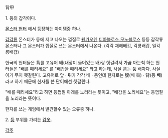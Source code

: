 背甲 

1. 등의 갑각이다.

[[몬스터 헌터]] 에서 등장하는 아이템중 하나.

[[갑각류]] 몬스터가 등에 지고 나오는 껍질로 [[쉔가오렌]],[[디아블로스]],[[모노블로스]] 등등 갑각류 몬스터나 그 몬스터가 껍질로 쓰는 몬스터에서 나온다. (각각 채해배갑, 각룡배갑, 일각룡배갑)

한국의 헌터들은 背를 고유어 배(내장이 들어있는 배)랑 헷갈려서 가끔 아는척 하는 헌터들은 "배를 때리세요" 를 "배갑을 때리세요" 라고 하는데, 사실 背는 '''등''' 배자다. 사실 이거 무지 헷갈린다. 고유어로 앞 · 뒤가 각각 배 · 등인데 한자로는 腹(배 복) · 背(등 '''배''')라고 하기 때문에 한자를 쓴 단어에선 헷갈린다.

"배를 때리세요"라고 하면 등껍질 아래를 노리라는 뜻이고, "배갑을 노리세요"는 등껍질을 노리라는 뜻이다.


한자를 쓰는 게임에서 발견할수 있는 오류중 하나.


2. [[등]] 부위를 가리는 [[갑옷]].

[[각주]]
